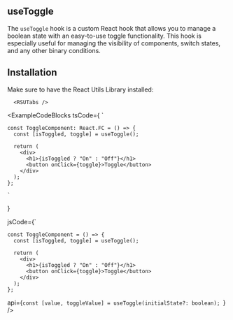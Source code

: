 
## useToggle

The `useToggle` hook is a custom React hook that allows you to manage a boolean state with an easy-to-use toggle functionality. This hook is especially useful for managing the visibility of components, switch states, and any other binary conditions.

## Installation

Make sure to have the React Utils Library installed:

```mdx-code-block
  <RSUTabs />
```

<ExampleCodeBlocks 
  tsCode={
    `

    const ToggleComponent: React.FC = () => {
      const [isToggled, toggle] = useToggle();

      return (
        <div>
          <h1>{isToggled ? "On" : "Off"}</h1>
          <button onClick={toggle}>Toggle</button>
        </div>
      );
    };

    `

}

jsCode={`

    const ToggleComponent = () => {
      const [isToggled, toggle] = useToggle();

      return (
        <div>
          <h1>{isToggled ? "On" : "Off"}</h1>
          <button onClick={toggle}>Toggle</button>
        </div>
      );
    };




api={`const [value, toggleValue] = useToggle(initialState?: boolean);
`}
/>
